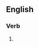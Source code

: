 ==English==

===Verb===
{{head|en|present participle}}

# {{present participle of|somatize|lang=en|nocat=1}}
